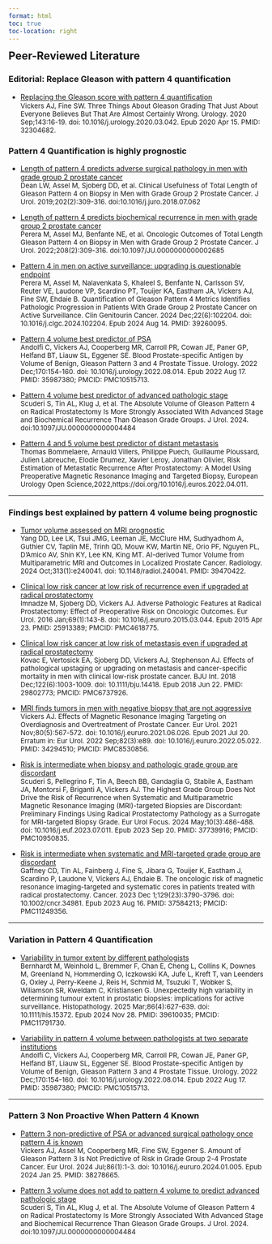 ```yaml
---
format: html
toc: true
toc-location: right
---
```



<div class="left" style="font-size:1.5em"><strong>Peer-Reviewed Literature</strong></div>


### Editorial: Replace Gleason with pattern 4 quantification

- [Replacing the Gleason score with pattern 4 quantification](https://pubmed.ncbi.nlm.nih.gov/32304682/){target="_blank"}
  <br><span style="font-size:0.95em;">Vickers AJ, Fine SW. Three Things About Gleason Grading That Just About Everyone Believes But That Are Almost Certainly Wrong. Urology. 2020 Sep;143:16-19. doi: 10.1016/j.urology.2020.03.042. Epub 2020 Apr 15. PMID: 32304682.</span>

### Pattern 4 Quantification is highly prognostic

- [Length of pattern 4 predicts adverse surgical pathology in men with grade group 2 prostate cancer](https://pubmed.ncbi.nlm.nih.gov/30076908/){target="_blank"}
  <br><span style="font-size:0.95em;">Dean LW, Assel M, Sjoberg DD, et al. Clinical Usefulness of Total Length of Gleason Pattern 4 on Biopsy in Men with Grade Group 2 Prostate Cancer. J Urol. 2019;202(2):309-316. doi:10.1016/j.juro.2018.07.062</span>

- [Length of pattern 4 predicts biochemical recurrence in men with grade group 2 prostate cancer](https://pubmed.ncbi.nlm.nih.gov/35363038/){target="_blank"}
  <br><span style="font-size:0.95em;">Perera M, Assel MJ, Benfante NE, et al. Oncologic Outcomes of Total Length Gleason Pattern 4 on Biopsy in Men with Grade Group 2 Prostate Cancer. J Urol. 2022;208(2):309-316. doi:10.1097/JU.0000000000002685</span>

- [Pattern 4 in men on active surveillance: upgrading is questionable endpoint](https://pubmed.ncbi.nlm.nih.gov/39260095/){target="_blank"}
  <br><span style="font-size:0.95em;">Perera M, Assel M, Nalavenkata S, Khaleel S, Benfante N, Carlsson SV, Reuter VE, Laudone VP, Scardino PT, Touijer KA, Eastham JA, Vickers AJ, Fine SW, Ehdaie B. Quantification of Gleason Pattern 4 Metrics Identifies Pathologic Progression in Patients With Grade Group 2 Prostate Cancer on Active Surveillance. Clin Genitourin Cancer. 2024 Dec;22(6):102204. doi: 10.1016/j.clgc.2024.102204. Epub 2024 Aug 14. PMID: 39260095.</span>

- [Pattern 4 volume best predictor of PSA](https://pubmed.ncbi.nlm.nih.gov/35987380/){target="_blank"}
  <br><span style="font-size:0.95em;">Andolfi C, Vickers AJ, Cooperberg MR, Carroll PR, Cowan JE, Paner GP, Helfand BT, Liauw SL, Eggener SE. Blood Prostate-specific Antigen by Volume of Benign, Gleason Pattern 3 and 4 Prostate Tissue. Urology. 2022 Dec;170:154-160. doi: 10.1016/j.urology.2022.08.014. Epub 2022 Aug 17. PMID: 35987380; PMCID: PMC10515713.</span>

- [Pattern 4 volume best predictor of advanced pathologic stage](https://pubmed.ncbi.nlm.nih.gov/39977387/){target="_blank"}
  <br><span style="font-size:0.95em;">Scuderi S, Tin AL, Klug J, et al. The Absolute Volume of Gleason Pattern 4 on Radical Prostatectomy Is More Strongly Associated With Advanced Stage and Biochemical Recurrence Than Gleason Grade Groups. J Urol. 2024. doi:10.1097/JU.0000000000004484</span>
  
- [Pattern 4 and 5 volume best predictor of distant metastasis](https://pubmed.ncbi.nlm.nih.gov/32171650/){target="_blank"}
  <br><span style="font-size:0.95em;">Thomas Bommelaere, Arnauld Villers, Philippe Puech, Guillaume Ploussard, Julien Labreuche, Elodie Drumez, Xavier Leroy, Jonathan Olivier, Risk Estimation of Metastatic Recurrence After Prostatectomy: A Model Using Preoperative Magnetic Resonance Imaging and Targeted Biopsy, European Urology Open Science,2022,https://doi.org/10.1016/j.euros.2022.04.011.</span>

---

### Findings best explained by pattern 4 volume being prognostic

- [Tumor volume assessed on MRI prognostic](https://pubmed.ncbi.nlm.nih.gov/39470422/){target="_blank"}
  <br><span style="font-size:0.95em;">Yang DD, Lee LK, Tsui JMG, Leeman JE, McClure HM, Sudhyadhom A, Guthier CV, Taplin ME, Trinh QD, Mouw KW, Martin NE, Orio PF, Nguyen PL, D'Amico AV, Shin KY, Lee KN, King MT. AI-derived Tumor Volume from Multiparametric MRI and Outcomes in Localized Prostate Cancer. Radiology. 2024 Oct;313(1):e240041. doi: 10.1148/radiol.240041. PMID: 39470422.</span>


- [Clinical low risk cancer at low risk of recurrence even if upgraded at radical prostatectomy](https://pubmed.ncbi.nlm.nih.gov/25913389/){target="_blank"}<br><span style="font-size:0.95em;">Imnadze M, Sjoberg DD, Vickers AJ. Adverse Pathologic Features at Radical Prostatectomy: Effect of Preoperative Risk on Oncologic Outcomes. Eur Urol. 2016 Jan;69(1):143-8. doi: 10.1016/j.eururo.2015.03.044. Epub 2015 Apr 23. PMID: 25913389; PMCID: PMC4618775.</span>

- [Clinical low risk cancer at low risk of metastasis even if upgraded at radical prostatectomy](https://pubmed.ncbi.nlm.nih.gov/29802773/){target="_blank"}<br><span style="font-size:0.95em;">Kovac E, Vertosick EA, Sjoberg DD, Vickers AJ, Stephenson AJ. Effects of pathological upstaging or upgrading on metastasis and cancer-specific mortality in men with clinical low-risk prostate cancer. BJU Int. 2018 Dec;122(6):1003-1009. doi: 10.1111/bju.14418. Epub 2018 Jun 22. PMID: 29802773; PMCID: PMC6737926. </span>

- [MRI finds tumors in men with negative biopsy that are not aggressive](https://pubmed.ncbi.nlm.nih.gov/34294510/){target="_blank"}
  <br><span style="font-size:0.95em;">Vickers AJ. Effects of Magnetic Resonance Imaging Targeting on Overdiagnosis and Overtreatment of Prostate Cancer. Eur Urol. 2021 Nov;80(5):567-572. doi: 10.1016/j.eururo.2021.06.026. Epub 2021 Jul 20. Erratum in: Eur Urol. 2022 Sep;82(3):e89. doi: 10.1016/j.eururo.2022.05.022. PMID: 34294510; PMCID: PMC8530856.</span>

- [Risk is intermediate when biopsy and pathologic grade group are discordant](https://pubmed.ncbi.nlm.nih.gov/37739916/){target="_blank"}
  <br><span style="font-size:0.95em;">Scuderi S, Pellegrino F, Tin A, Beech BB, Gandaglia G, Stabile A, Eastham JA, Montorsi F, Briganti A, Vickers AJ. The Highest Grade Group Does Not Drive the Risk of Recurrence when Systematic and Multiparametric Magnetic Resonance Imaging (MRI)-targeted Biopsies are Discordant: Preliminary Findings Using Radical Prostatectomy Pathology as a Surrogate for MRI-targeted Biopsy Grade. Eur Urol Focus. 2024 May;10(3):486-488. doi: 10.1016/j.euf.2023.07.011. Epub 2023 Sep 20. PMID: 37739916; PMCID: PMC10950835.</span>

- [Risk is intermediate when systematic and MRI-targeted grade group are discordant](https://pubmed.ncbi.nlm.nih.gov/37584213/){target="_blank"}<br><span style="font-size:0.95em;">Gaffney CD, Tin AL, Fainberg J, Fine S, Jibara G, Touijer K, Eastham J, Scardino P, Laudone V, Vickers AJ, Ehdaie B. The oncologic risk of magnetic resonance imaging-targeted and systematic cores in patients treated with radical prostatectomy. Cancer. 2023 Dec 1;129(23):3790-3796. doi: 10.1002/cncr.34981. Epub 2023 Aug 16. PMID: 37584213; PMCID: PMC11249356.</span>

---

### Variation in Pattern 4 Quantification

- [Variability in tumor extent by different pathologists](https://pubmed.ncbi.nlm.nih.gov/39610035/){target="_blank"}<br><span style="font-size:0.95em;">Bernhardt M, Weinhold L, Bremmer F, Chan E, Cheng L, Collins K, Downes M, Greenland N, Hommerding O, Iczkowski KA, Jufe L, Kreft T, van Leenders G, Oxley J, Perry-Keene J, Reis H, Schmid M, Tsuzuki T, Wobker S, Wiliamson SR, Kweldam C, Kristiansen G. Unexpectedly high variability in determining tumour extent in prostatic biopsies: implications for active surveillance. Histopathology. 2025 Mar;86(4):627-639. doi: 10.1111/his.15372. Epub 2024 Nov 28. PMID: 39610035; PMCID: PMC11791730.</span>


- [Variability in pattern 4 volume between pathologists at two separate institutions](https://pubmed.ncbi.nlm.nih.gov/35987380/){target="_blank"}<br><span style="font-size:0.95em;">Andolfi C, Vickers AJ, Cooperberg MR, Carroll PR, Cowan JE, Paner GP, Helfand BT, Liauw SL, Eggener SE. Blood Prostate-specific Antigen by Volume of Benign, Gleason Pattern 3 and 4 Prostate Tissue. Urology. 2022 Dec;170:154-160. doi: 10.1016/j.urology.2022.08.014. Epub 2022 Aug 17. PMID: 35987380; PMCID: PMC10515713.</span>

---

### Pattern 3 Non Proactive When Pattern 4 Known


- [Pattern 3 non-predictive of PSA or advanced surgical pathology once pattern 4 is known](https://pubmed.ncbi.nlm.nih.gov/38278665/){target="_blank"}<br><span style="font-size:0.95em;">Vickers AJ, Assel M, Cooperberg MR, Fine SW, Eggener S. Amount of Gleason Pattern 3 Is Not Predictive of Risk in Grade Group 2-4 Prostate Cancer. Eur Urol. 2024 Jul;86(1):1-3. doi: 10.1016/j.eururo.2024.01.005. Epub 2024 Jan 25. PMID: 38278665.</span>

- [Pattern 3 volume does not add to pattern 4 volume to predict advanced pathologic stage](https://pubmed.ncbi.nlm.nih.gov/39977387/){target="_blank"}<br><span style="font-size:0.95em;">Scuderi S, Tin AL, Klug J, et al. The Absolute Volume of Gleason Pattern 4 on Radical Prostatectomy Is More Strongly Associated With Advanced Stage and Biochemical Recurrence Than Gleason Grade Groups. J Urol. 2024. doi:10.1097/JU.0000000000004484</span>